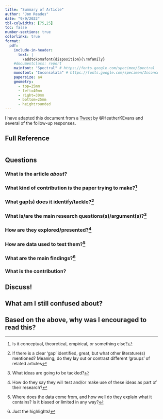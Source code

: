 ```yaml
---
title: "Summary of Article"
author: "Jon Reades"
date: "9/9/2022"
tbl-colwidths: [75,25]
toc: false
number-sections: true
colorlinks: true
format:
  pdf:
    include-in-header:
      text: |
        \addtokomafont{disposition}{\rmfamily}
    #documentclass: report
    mainfont: "Spectral" # https://fonts.google.com/specimen/Spectral
    monofont: "Inconsolata" # https://fonts.google.com/specimen/Inconsolata
    papersize: a4
    geometry:
      - top=25mm
      - left=40mm
      - right=30mm
      - bottom=25mm
      - heightrounded
---
```


I have adapted this document from a [Tweet](https://twitter.com/HeatherKEvans/status/1574710610390315008?s=20&t=etlHfUPtzBnUdetbbFvAhg) by \@HeatherKEvans and several of the follow-up responses.

## Full Reference

```bibtex

```

## Questions 

### What is the article *about*?


### What kind of contribution is the paper trying to make?^[Is it conceptual, theoretical, empirical, or something else?]


### What gap(s) does it identify/tackle?^[If there is a clear 'gap' identified, great, but what other literature(s) mentioned? Meaning, do they lay out or contrast different 'groups' of related articles]


### What is/are the main research questions(s)/argument(s)?^[What ideas are going to be tackled?]


### How are they explored/presented?^[How do they say they will test and/or make use of these ideas as part of their research?]


### How are data used to test them?^[Where does the data come from, and how well do they explain what it contains? Is it biased or limited in any way?]


### What are the main findings?^[Just the highlights!]


### What is the contribution?


## Discuss!

## What am I still confused about?


## Based on the above, why was I encouraged to read this?




